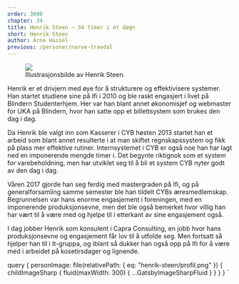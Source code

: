 ```yaml
---
order: 3090
chapter: 34
title: Henrik Steen — 34 timer i et døgn
short: Henrik Steen
author: Arne Hassel
previous: /personer/narve-traedal
---
```



<Figure position="end">
  <Image src={props.data.personImage} />
  <Figcaption>Illustrasjonsbilde av Henrik Steen.</Figcaption>
</Figure>

Henrik er et drivjern med øye for å strukturere og effektivisere systemer. Han startet studiene sine på Ifi i 
2010 og ble raskt engasjert i livet på Blindern Studenterhjem. Her var han blant annet økonomisjef og webmaster 
for UKA på Blindern, hvor han satte opp et billettsystem som brukes den dag i dag.

Da Henrik ble valgt inn som Kasserer i CYB høsten 2013 startet han et arbeid som blant annet resulterte i at 
man skiftet regnskapssystem og fikk på plass mer effektive rutiner. Internsystemet i CYB er også noe han har 
lagt ned en imponerende mengde timer i. Det begynte riktignok som et system for varebeholdning, men har 
utviklet seg til å bli et system CYB nyter godt av den dag i dag.

Våren 2017 gjorde han seg ferdig med mastergraden på Ifi, og på generalforsamling samme semester ble han 
tildelt CYBs æresmedlemskap. Begrunnelsen var hans enorme engasjement i foreningen, med en imponerende 
produksjonsevne, men det ble også bemerket hvor villig han har vært til å være med og hjelpe til i etterkant 
av sine engasjement også.

I dag jobber Henrik som konsulent i Capra Consulting, en jobb hvor hans produksjonsevne og engasjement får 
lov til å utfolde seg. Men fortsatt så hjelper han til i It-gruppa, og iblant så dukker han også opp på Ifi 
for å være med i arbeidet på kosetirsdager og lignende.

  query {
    personImage: file(relativePath: { eq: "henrik-steen/profil.png" }) {
      childImageSharp {
        fluid(maxWidth: 300) {
          ...GatsbyImageSharpFluid
        }
      }
    }
  }
`
